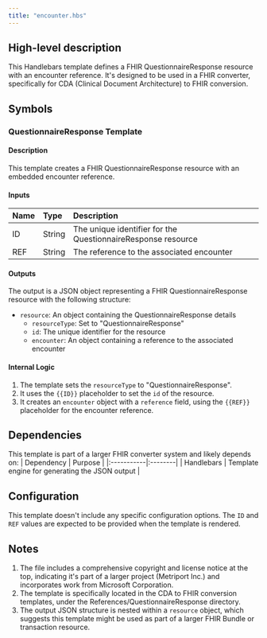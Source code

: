 ```yaml
---
title: "encounter.hbs"
---
```


## High-level description
This Handlebars template defines a FHIR QuestionnaireResponse resource with an encounter reference. It's designed to be used in a FHIR converter, specifically for CDA (Clinical Document Architecture) to FHIR conversion.

## Symbols

### QuestionnaireResponse Template
#### Description
This template creates a FHIR QuestionnaireResponse resource with an embedded encounter reference.

#### Inputs
| Name | Type | Description |
|:-----|:-----|:------------|
| ID | String | The unique identifier for the QuestionnaireResponse resource |
| REF | String | The reference to the associated encounter |

#### Outputs
The output is a JSON object representing a FHIR QuestionnaireResponse resource with the following structure:
- `resource`: An object containing the QuestionnaireResponse details
  - `resourceType`: Set to "QuestionnaireResponse"
  - `id`: The unique identifier for the resource
  - `encounter`: An object containing a reference to the associated encounter

#### Internal Logic
1. The template sets the `resourceType` to "QuestionnaireResponse".
2. It uses the `{{ID}}` placeholder to set the `id` of the resource.
3. It creates an `encounter` object with a `reference` field, using the `{{REF}}` placeholder for the encounter reference.

## Dependencies
This template is part of a larger FHIR converter system and likely depends on:
| Dependency | Purpose |
|:-----------|:--------|
| Handlebars | Template engine for generating the JSON output |

## Configuration
This template doesn't include any specific configuration options. The `ID` and `REF` values are expected to be provided when the template is rendered.

## Notes
1. The file includes a comprehensive copyright and license notice at the top, indicating it's part of a larger project (Metriport Inc.) and incorporates work from Microsoft Corporation.
2. The template is specifically located in the CDA to FHIR conversion templates, under the References/QuestionnaireResponse directory.
3. The output JSON structure is nested within a `resource` object, which suggests this template might be used as part of a larger FHIR Bundle or transaction resource.